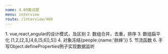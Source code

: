 ```yaml
---
name: 4.09面试题
menu: interview
route: /interview/409
---
```


1. vue,react,angular的设计模式，及区别
2. 数组合并，去重，排序
3. 数组扁平化 [1,2,[2,3,[4,6,[5,6]],5]]
4. 对象冻结{people:{name:'胖婶'}}
5. 节流函数
6. 手写Object.defineProperties例子实现数据监听